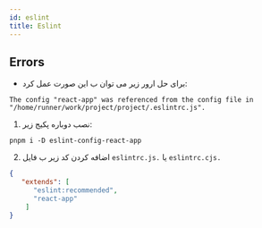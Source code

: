 ```yaml
---
id: eslint
title: Eslint
---
```


## Errors
- برای حل ارور زیر می توان ب این صورت عمل کرد:
```shell
The config "react-app" was referenced from the config file in "/home/runner/work/project/project/.eslintrc.js".
```
1. نصب دوباره پکیج زیر:
```shell
pnpm i -D eslint-config-react-app
```
2. اضافه کردن کد زیر ب فایل `eslintrc.js.` یا `eslintrc.cjs.`
```json
{
   "extends": [
      "eslint:recommended",
      "react-app"
    ]
}
```